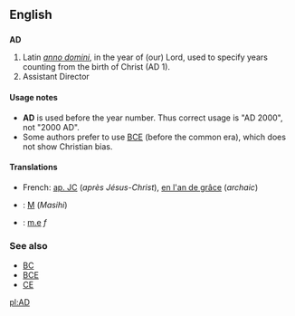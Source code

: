 ==English==
==={{initialism}}===
'''AD'''

#Latin ''[[Anno Domini#Latin|anno domini]]'', in the year of (our) Lord, used to specify years counting from the birth of Christ (AD 1).
#Assistant Director

====Usage notes====
*'''AD''' is used before the year number.  Thus correct usage is "AD 2000", not "2000 AD".
*Some authors prefer to use [[BCE]] (before the common era), which does not show Christian bias.

====Translations====
*French: [[ap. JC]] (''après Jésus-Christ''), [[en l'an de grâce]] (''archaic'')
*{{ms}}: [[M]] (''Masihi'')
*{{lt}}: [[m.e]] ''f''

===See also===
*[[BC]]
*[[BCE]]
*[[CE]]

[[pl:AD]]